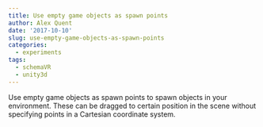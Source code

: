 ```yaml
---
title: Use empty game objects as spawn points
author: Alex Quent
date: '2017-10-10'
slug: use-empty-game-objects-as-spawn-points
categories:
  - experiments
tags:
  - schemaVR
  - unity3d
---
```


Use empty game objects as spawn points to spawn objects in your environment. These can be dragged to certain position in the scene without specifying points in a Cartesian coordinate system. 